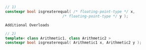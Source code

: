 ```cpp
// 1)
constexpr bool isgreaterequal( /* floating-point-type */ x,
                          /* floating-point-type */ y );
```

`Additional Overloads`

```cpp
// 2)
template< class Arithmetic1, class Arithmetic2 >
constexpr bool isgreaterequal( Arithmetic1 x, Arithmetic2 y );
```